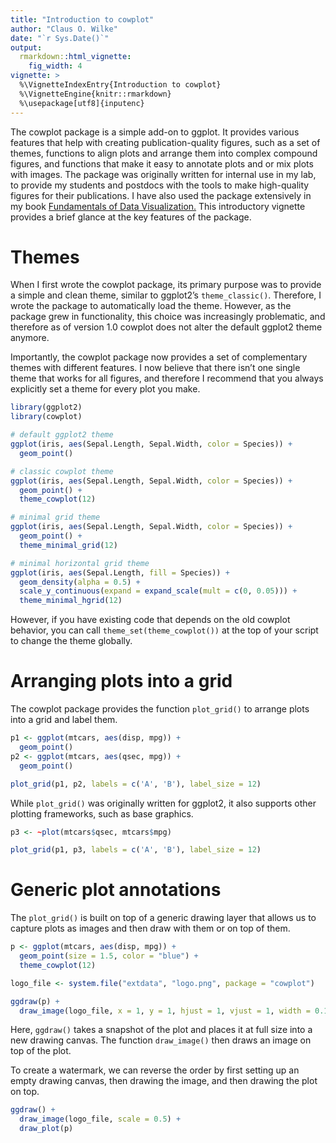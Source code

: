 ```yaml
---
title: "Introduction to cowplot"
author: "Claus O. Wilke"
date: "`r Sys.Date()`"
output:
  rmarkdown::html_vignette:
    fig_width: 4
vignette: >
  %\VignetteIndexEntry{Introduction to cowplot}
  %\VignetteEngine{knitr::rmarkdown}
  %\usepackage[utf8]{inputenc}
---
```

The cowplot package is a simple add-on to ggplot. It provides various features that help with creating publication-quality figures, such as a set of themes, functions to align plots and arrange them into complex compound figures, and functions that make it easy to annotate plots and or mix plots with images. The package was originally written for internal use in my lab, to provide my students and postdocs with the tools to make high-quality figures for their publications. I have also used the package extensively in my book [Fundamentals of Data Visualization.](https://www.amazon.com/gp/product/1492031089) This introductory vignette provides a brief glance at the key features of the package.


# Themes

When I first wrote the cowplot package, its primary purpose was to provide a simple and clean theme, similar to ggplot2's `theme_classic()`. Therefore, I wrote the package to automatically load the theme. However, as the package grew in functionality, this choice was increasingly problematic, and therefore as of version 1.0 cowplot does not alter the default ggplot2 theme anymore.

Importantly, the cowplot package now provides a set of complementary themes with different features. I now believe that there isn't one single theme that works for all figures, and therefore I recommend that you always explicitly set a theme for every plot you make.

```r
library(ggplot2)
library(cowplot)

# default ggplot2 theme
ggplot(iris, aes(Sepal.Length, Sepal.Width, color = Species)) + 
  geom_point()

# classic cowplot theme
ggplot(iris, aes(Sepal.Length, Sepal.Width, color = Species)) + 
  geom_point() +
  theme_cowplot(12)

# minimal grid theme
ggplot(iris, aes(Sepal.Length, Sepal.Width, color = Species)) + 
  geom_point() +
  theme_minimal_grid(12)

# minimal horizontal grid theme
ggplot(iris, aes(Sepal.Length, fill = Species)) + 
  geom_density(alpha = 0.5) +
  scale_y_continuous(expand = expand_scale(mult = c(0, 0.05))) +
  theme_minimal_hgrid(12)
```

However, if you have existing code that depends on the old cowplot behavior, you can call `theme_set(theme_cowplot())` at the top of your script to change the theme globally.

# Arranging plots into a grid

The cowplot package provides the function `plot_grid()` to arrange plots into a grid and label them. 

```r
p1 <- ggplot(mtcars, aes(disp, mpg)) + 
  geom_point()
p2 <- ggplot(mtcars, aes(qsec, mpg)) +
  geom_point()

plot_grid(p1, p2, labels = c('A', 'B'), label_size = 12)
```

While `plot_grid()` was originally written for ggplot2, it also supports other plotting frameworks, such as base graphics.

```r
p3 <- ~plot(mtcars$qsec, mtcars$mpg)

plot_grid(p1, p3, labels = c('A', 'B'), label_size = 12)
```

# Generic plot annotations

The `plot_grid()` is built on top of a generic drawing layer that allows us to capture plots as images and then draw with them or on top of them.

```r
p <- ggplot(mtcars, aes(disp, mpg)) + 
  geom_point(size = 1.5, color = "blue") +
  theme_cowplot(12)

logo_file <- system.file("extdata", "logo.png", package = "cowplot")

ggdraw(p) + 
  draw_image(logo_file, x = 1, y = 1, hjust = 1, vjust = 1, width = 0.13, height = 0.2)
```

Here, `ggdraw()` takes a snapshot of the plot and places it at full size into a new drawing canvas. The function `draw_image()` then draws an image on top of the plot.

To create a watermark, we can reverse the order by first setting up an empty drawing canvas, then drawing the image, and then drawing the plot on top.

```r
ggdraw() + 
  draw_image(logo_file, scale = 0.5) +
  draw_plot(p)
```
